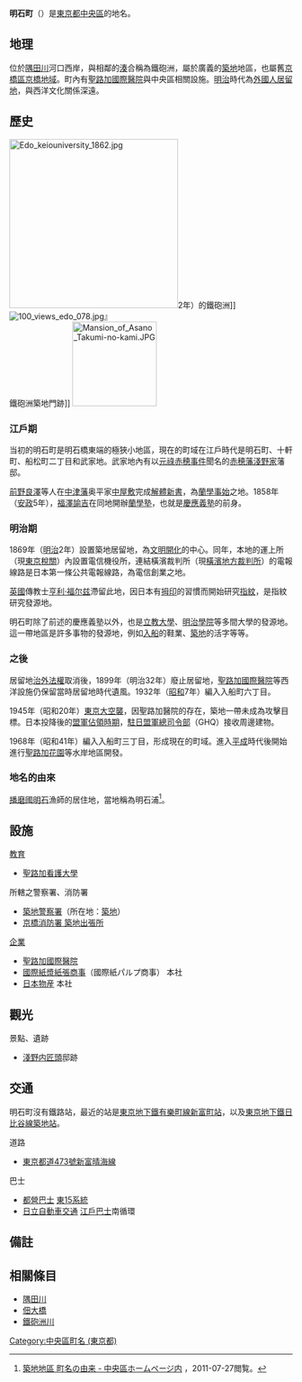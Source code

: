 {{Pathnav|日本|東京都|[[中央區_(東京都)|中央區]]|'''明石町'''|frame=1|hide=y}}
{{Infobox Settlement
|official_name = 明石町
|native_name =
|settlement_type = [[町|町]]
|image_skyline = Seiroka gardens.jpg
|imagesize = 200px
|image_caption = [[聖路加花園|聖路加花園]]
|image_flag =
|image_seal =
| image_map =
| map_caption =
| pushpin_map =
|subdivision_type = [[國家|國家]]
|subdivision_name = [[File:Flag_of_Japan.svg|border]] [[日本|日本]]
|subdivision_type1 = [[都道府縣|都道府縣]]
|subdivision_name1 = [[File:Flag_of_Tokyo_Prefecture.svg|25px]] [[東京都|東京都]]
|subdivision_type2 = [[東京都區部|特別區]]
|subdivision_name2 = [[File:Flag_of_Chuo,_Tokyo.svg|25px]] [[中央區_(東京都)|中央區]]
|established_title =
|established_date =
|government_type =
|leader_title =
|leader_name =
|area_magnitude =
|area_total_sq_mi =
|area_total_km2 =
|area_land_sq_mi =
|area_land_km2 =
|area_urban_sq_mi =
|area_urban_km2 =
|area_metro_km2 =
|area_metro_sq_mi =
|population_as_of= 2013年（平成25年）8月1日
|population_footnotes =<ref>[http://www.city.chuo.lg.jp/syokai/tokeiderta/zinko/tyotyomebetuzinko/25tyoutyoubetuzinnkou/index.html 町丁目別世帯数男女別人口　中央区ホームページ  平成25年8月1日現在] {{webarchive|url=https://web.archive.org/web/20130312145007/http://www.city.chuo.lg.jp/syokai/tokeiderta/zinko/tyotyomebetuzinko/25tyoutyoubetuzinnkou/index.html |date=2013-03-12 }}</ref>
|population_total = 2986
|population_urban =
|population_metro =
|population_density_sq_mi =
|population_density_km2 =
| timezone = [[日本標準時間|JST]]
| utc_offset = +9
|timezone_DST =
|utc_offset_DST =
|latd=|latm=|lats=|latNS=
|longd=|longm=|longs=|longEW=
|elevation_footnotes=
|elevation_m =
|elevation_ft =
|postal_code_type = [[郵遞區號|郵遞區號]]
|postal_code = 104-0044
|area_code =
|website =
|footnotes =
}}
'''明石町'''（{{jpn|j=明石町|hg=あかしちょう|rm=Akashichō|f=y}}）是[[東京都|東京都]][[中央區_(東京都)|中央區]]的地名。

== 地理 ==
位於[[隅田川|隅田川]]河口西岸，與相鄰的[[湊_(東京都中央區)|湊]]合稱為鐵砲洲，屬於廣義的[[築地|築地]]地區，也屬舊[[京橋區|京橋區]][[京橋區|京橋地域]]。町內有[[聖路加國際醫院|聖路加國際醫院]]與中央區相關設施。[[明治|明治]]時代為[[外國人居留地|外國人居留地]]，與西洋文化關係深遠。

== 歷史 ==
[[File:Edo_keiouniversity_1862.jpg|300px]]2年）的鐵砲洲]]
[[File:100_views_edo_078.jpg|thumb]]』<br/>鐵砲洲築地門跡]]
[[File:Mansion_of_Asano_Takumi-no-kami.JPG|150px]]
=== 江戶期 ===
当初的明石町是明石橋東端的極狹小地區，現在的町域在江戶時代是明石町、十軒町、船松町二丁目和武家地。武家地內有以[[元祿赤穂事件|元祿赤穂事件]]聞名的[[赤穂藩|赤穂藩]][[淺野家|淺野家]]藩邸。

[[前野良澤|前野良澤]]等人在[[中津藩|中津藩]]奥平家[[中屋敷|中屋敷]]完成[[解體新書|解體新書]]，為[[蘭學事始|蘭學事始]]之地。1858年（[[安政|安政]]5年），[[福澤諭吉|福澤諭吉]]在同地開辦[[蘭學塾|蘭學塾]]，也就是[[慶應義塾|慶應義塾]]的前身。

=== 明治期 ===
1869年（[[明治|明治]]2年）設置築地居留地，為[[文明開化|文明開化]]的中心。同年，本地的運上所（現[[東京稅關|東京稅關]]）內設置電信機役所，連結橫濱裁判所（現[[橫濱地方裁判所|橫濱地方裁判所]]）的電報線路是日本第一條公共電報線路，為電信創業之地。

[[英國|英國]]傳教士[[亨利·福尔兹|亨利·福尔兹]]滯留此地，因日本有[[拇印|拇印]]的習慣而開始研究[[指紋|指紋]]，是指紋研究發源地。

明石町除了前述的慶應義塾以外，也是[[立教大學|立教大學]]、[[明治學院|明治學院]]等多間大學的發源地。這一帶地區是許多事物的發源地，例如[[入船|入船]]的鞋業、[[築地|築地]]的活字等等。

=== 之後 ===
居留地[[治外法權|治外法權]]取消後，1899年（明治32年）廢止居留地，[[聖路加國際醫院|聖路加國際醫院]]等西洋設施仍保留當時居留地時代遺風。1932年（[[昭和|昭和]]7年）編入入船町六丁目。

1945年（昭和20年）[[東京大空襲|東京大空襲]]，因聖路加醫院的存在，築地一帶未成為攻擊目標。日本投降後的[[日本盟軍佔領時期|盟軍佔領時期]]，[[駐日盟軍總司令部|駐日盟軍總司令部]]（GHQ）接收周邊建物。

1968年（昭和41年）編入入船町三丁目，形成現在的町域。進入[[平成|平成]]時代後開始進行[[聖路加花園|聖路加花園]]等水岸地區開發。

=== 地名的由來 ===
[[播磨國|播磨國]][[明石|明石]]漁師的居住地，當地稱為明石浦<ref>[http://www.city.chuo.lg.jp/syokai/tyomeiyurai/tsukiji/ 築地地區 町名の由来 - 中央區ホームページ内] {{webarchive|url=https://web.archive.org/web/20090425121544/http://www.city.chuo.lg.jp/syokai/tyomeiyurai/tsukiji/ |date=2009-04-25 }}，2011-07-27閲覧。</ref>。

== 設施 ==
; [[教育|教育]]
* [[聖路加看護大學|聖路加看護大學]]
; 所轄之警察署、消防署
* [[築地警察署|築地警察署]]（所在地：[[築地|築地]]）
* [[東京消防廳第一消防方面本部#京橋消防署|京橋消防署 築地出張所]]
; [[企業|企業]]
* [[聖路加國際醫院|聖路加國際醫院]]
* [[國際紙漿紙張商事|國際紙漿紙張商事]]（國際紙パルプ商事） 本社
* [[日本物産_(商社)|日本物産]] 本社

== 觀光 ==
; 景點、遺跡
* [[淺野長矩|淺野内匠頭]]邸跡

== 交通 ==
明石町沒有鐵路站，最近的站是[[東京地下鐵有樂町線|東京地下鐵有樂町線]][[新富町站_(東京都)|新富町站]]，以及[[東京地下鐵日比谷線|東京地下鐵日比谷線]][[築地站|築地站]]。
; 道路
* [[東京都道473號新富晴海線|東京都道473號新富晴海線]]
; 巴士
* [[都營巴士|都營巴士]] [[都營巴士深川營業所|東15系統]]
* [[日立自動車交通|日立自動車交通]] [[中央區社區巴士|江戶巴士]]南循環

== 備註 ==
{{reflist}}

== 相關條目 ==
{{Commonscat|Akashichō, Chūō, Tokyo}}
* [[隅田川|隅田川]]
* [[佃大橋|佃大橋]]
* [[鐵砲洲川|鐵砲洲川]]

{{中央區 (東京都)的町名}}

{{DEFAULTSORT:Akashicho}}

[[Category:中央區町名_(東京都)|Category:中央區町名 (東京都)]]